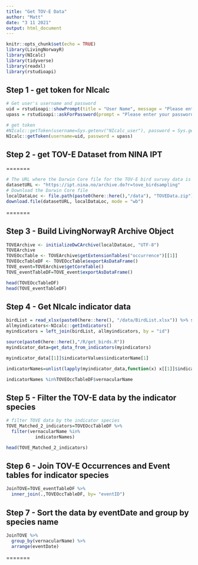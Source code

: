 ```yaml
---
title: "Get TOV-E Data"
author: "Matt"
date: "3 11 2021"
output: html_document
---
```


```r
knitr::opts_chunk$set(echo = TRUE)
library(LivingNorwayR)
library(NIcalc)
library(tidyverse)
library(readxl)
library(rstudioapi)

```

## Step 1 - get token for NIcalc

```r

# Get user's username and password
uid = rstudioapi::showPrompt(title = "User Name", message = "Please enter your username", default = "")
upass = rstudioapi::askForPassword(prompt = "Please enter your password")

# get token
#NIcalc::getToken(username=Sys.getenv("NIcalc_user"), password = Sys.getenv("NIcalc_pass"))
NIcalc::getToken(username=uid, password = upass)

```

## Step 2 - get TOV-E Dataset from NINA IPT 

=======

```r

# The URL where the Darwin Core file for the TOV-E bird survey data is housed
datasetURL <- "https://ipt.nina.no/archive.do?r=tove_birdsampling"
# Download the Darwin Core file 
localDataLoc <- file.path(paste0(here::here(),"/data"), "TOVEData.zip")
download.file(datasetURL, localDataLoc, mode = "wb")

```
=======

## Step 3 - Build LivingNorwayR Archive Object

```r

TOVEArchive <- initializeDwCArchive(localDataLoc, "UTF-8")
TOVEArchive
TOVEOccTable <- TOVEArchive$getExtensionTables("occurrence")[[1]]
TOVEOccTableDF <- TOVEOccTable$exportAsDataFrame()
TOVE_event=TOVEArchive$getCoreTable()
TOVE_eventTableDF=TOVE_event$exportAsDataFrame()

head(TOVEOccTableDF)
head(TOVE_eventTableDF)

```

## Step 4 - Get NIcalc indicator data

```r

birdList = read_xlsx(paste0(here::here(), "/data/BirdList.xlsx")) %>% select(Id) %>% rename(id = Id)
allmyindicators<-NIcalc::getIndicators()
myindicators = left_join(birdList, allmyindicators, by = "id")

source(paste0(here::here(),"/R/get_birds.R"))
myindicator_data=get_data_from_indicators(myindicators)

myindicator_data[[1]]$indicatorValues$indicatorName[1]

indicatorNames=unlist(lapply(myindicator_data,function(x) x[[1]]$indicatorName[1]))

indicatorNames %in%TOVEOccTableDF$vernacularName

```

## Step 5 - Filter the TOV-E data by the indicator species

```r

# filter TOVE data by the indicator species
TOVE_Matched_2_indicators=TOVEOccTableDF %>% 
  filter(vernacularName %in%
           indicatorNames)

head(TOVE_Matched_2_indicators)

```

## Step 6 - Join TOV-E Occurrences and Event tables for indicator species

```r

JoinTOVE=TOVE_eventTableDF %>% 
  inner_join(.,TOVEOccTableDF, by= "eventID")

```

## Step 7 - Sort the data by eventDate and group by species name

```r

JoinTOVE %>% 
  group_by(vernacularName) %>% 
  arrange(eventDate)

```


=======
